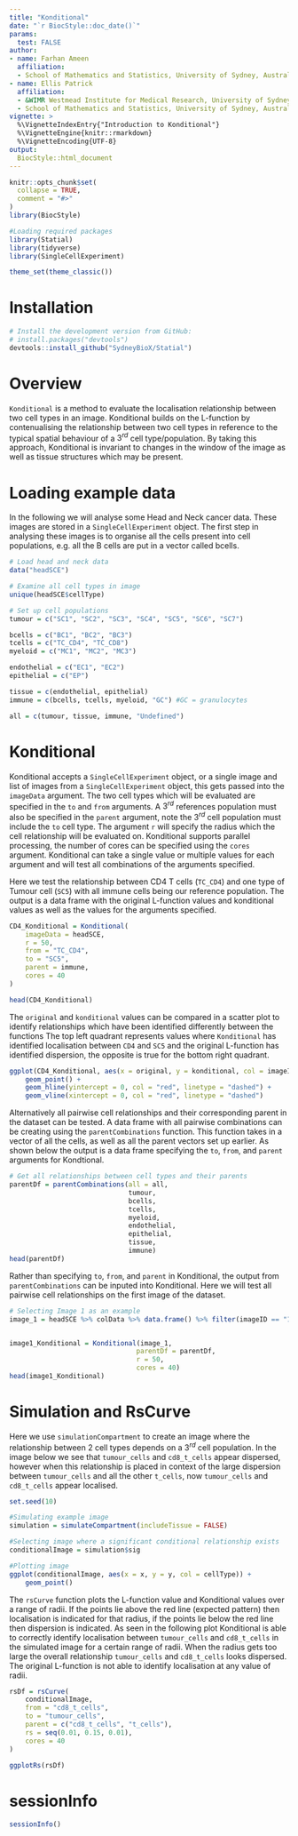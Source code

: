 ```yaml
---
title: "Konditional"
date: "`r BiocStyle::doc_date()`"
params:
  test: FALSE
author:
- name: Farhan Ameen
  affiliation:  
  - School of Mathematics and Statistics, University of Sydney, Australia
- name: Ellis Patrick
  affiliation:
  - &WIMR Westmead Institute for Medical Research, University of Sydney, Australia
  - School of Mathematics and Statistics, University of Sydney, Australia
vignette: >
  %\VignetteIndexEntry{"Introduction to Konditional"}
  %\VignetteEngine{knitr::rmarkdown}
  %\VignetteEncoding{UTF-8}
output: 
  BiocStyle::html_document
---
```


```r
knitr::opts_chunk$set(
  collapse = TRUE,
  comment = "#>"
)
library(BiocStyle)
```


```r
#Loading required packages
library(Statial)
library(tidyverse)
library(SingleCellExperiment)

theme_set(theme_classic())
```


# Installation
```r
# Install the development version from GitHub:
# install.packages("devtools")
devtools::install_github("SydneyBioX/Statial")
```

# Overview

`Konditional` is a method to evaluate the localisation relationship between two cell types in an image. Konditional builds on the L-function by contenualising the relationship between two cell types in reference to the typical spatial behaviour of a  $3^{rd}$ cell type/population. By taking this approach, Konditional is invariant to changes in the window of the image as well as tissue structures which may be present. 


# Loading example data

In the following we will analyse some Head and Neck cancer data. These images are stored in a `SingleCellExperiment` object. The first step in analysing these images is to organise all the cells present into cell populations, e.g. all the B cells are put in a vector called bcells.

```r
# Load head and neck data
data("headSCE")

# Examine all cell types in image
unique(headSCE$cellType)

# Set up cell populations
tumour = c("SC1", "SC2", "SC3", "SC4", "SC5", "SC6", "SC7")

bcells = c("BC1", "BC2", "BC3")
tcells = c("TC_CD4", "TC_CD8")
myeloid = c("MC1", "MC2", "MC3")

endothelial = c("EC1", "EC2")
epithelial = c("EP")

tissue = c(endothelial, epithelial)
immune = c(bcells, tcells, myeloid, "GC") #GC = granulocytes

all = c(tumour, tissue, immune, "Undefined")


```


# Konditional

Konditional accepts a `SingleCellExperiment` object, or a single image and list of images from a `SingleCellExperiment` object, this gets passed into the `imageData` argument. The two cell types which will be evaluated are specified in the `to` and `from` arguments. A $3^{rd}$ references population must also be specified in the `parent` argument, note the $3^{rd}$ cell population must include the `to` cell type.  The argument `r` will specify the radius which the cell relationship will be evaluated on. Konditional supports parallel processing, the number of cores can be specified using the `cores` argument. Konditional can take a single value or multiple values for each argument and will test all combinations of the arguments specified. 


Here we test the relationship between CD4 T cells (`TC_CD4`) and one type of Tumour cell (`SC5`) with all immune cells being our reference population. The output is a data frame with the original L-function values and konditional values as well as the values for the arguments specified. 

```r
CD4_Konditional = Konditional(
    imageData = headSCE,
    r = 50,
    from = "TC_CD4",
    to = "SC5",
    parent = immune,
    cores = 40
)

head(CD4_Konditional)
```

The `original` and `konditional` values can be compared in a scatter plot to identify relationships which have been identified differently between the functions The top left quadrant represents values where `Konditional` has identified localisation between `CD4` and `SC5` and the original L-function has identified dispersion, the opposite is true for the bottom right quadrant.

```r
ggplot(CD4_Konditional, aes(x = original, y = konditional, col = imageID)) + 
    geom_point() +
    geom_hline(yintercept = 0, col = "red", linetype = "dashed") +
    geom_vline(xintercept = 0, col = "red", linetype = "dashed")
```

Alternatively all pairwise cell relationships and their corresponding parent in the dataset can be tested. A data frame with all pairwise combinations can be creating using the `parentCombinations` function. This function takes in a vector of all the cells, as well as all the parent vectors set up earlier. As shown below the output is a data frame specifying the `to`, `from`, and `parent` arguments for Kondtional.

```r
# Get all relationships between cell types and their parents
parentDf = parentCombinations(all = all,
                              tumour,
                              bcells,
                              tcells,
                              myeloid,
                              endothelial,
                              epithelial,
                              tissue,
                              immune)
head(parentDf)
```


Rather than specifying `to`, `from`, and `parent` in Konditional, the output from `parentCombinations` can be inputed into Konditional. Here we will test all pairwise cell relationships on the first image of the dataset.
```r
# Selecting Image 1 as an example
image_1 = headSCE %>% colData %>% data.frame() %>% filter(imageID == "1")


image1_Konditional = Konditional(image_1, 
                                parentDf = parentDf,
                                r = 50,
                                cores = 40)
head(image1_Konditional)
```


# Simulation and RsCurve

Here we use `simulationCompartment` to create an image where the relationship between 2 cell types depends on a $3^{rd}$ cell population. In the image below we see that `tumour_cells` and `cd8_t_cells` appear dispersed, however when this relationship is placed in context of the large dispersion between `tumour_cells` and all the other `t_cells`, now `tumour_cells` and `cd8_t_cells` appear localised. 

```r
set.seed(10)

#Simulating example image
simulation = simulateCompartment(includeTissue = FALSE)

#Selecting image where a significant conditional relationship exists
conditionalImage = simulation$sig

#Plotting image
ggplot(conditionalImage, aes(x = x, y = y, col = cellType)) +
    geom_point()

```


The `rsCurve` function plots the L-function value and Konditional values over a range of radii. If the points lie above the red line (expected pattern) then localisation is indicated for that radius, if the points lie below the red line then dispersion is indicated. As seen in the following plot Konditional is able to correctly identify localisation between `tumour_cells` and `cd8_t_cells` in the simulated image for a certain range of radii. When the radius gets too large the overall relationship `tumour_cells` and `cd8_t_cells` looks dispersed. The original L-function is not able to identify localisation at any value of radii. 

```r
rsDf = rsCurve(
    conditionalImage,
    from = "cd8_t_cells",
    to = "tumour_cells",
    parent = c("cd8_t_cells", "t_cells"),
    rs = seq(0.01, 0.15, 0.01),
    cores = 40
)

ggplotRs(rsDf)

```



# sessionInfo
```r
sessionInfo()
```